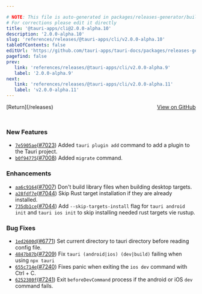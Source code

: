 ```yaml
---

# NOTE: This file is auto-generated in packages/releases-generator/build.ts
# For corrections please edit it directly
title: '@tauri-apps/cli@2.0.0-alpha.10'
description: '2.0.0-alpha.10'
slug: 'references/releases/@tauri-apps/cli/v2.0.0-alpha.10'
tableOfContents: false
editUrl: 'https://github.com/tauri-apps/tauri-docs/packages/releases-generator/build.ts'
pagefind: false
prev:
   link: 'references/releases/@tauri-apps/cli/v2.0.0-alpha.9'
   label: '2.0.0-alpha.9'
next:
   link: 'references/releases/@tauri-apps/cli/v2.0.0-alpha.11'
   label: 'v2.0.0-alpha.11'
---
```


			

<ReleaseSidebar slug="references/releases/@tauri-apps/cli"  packageName="@tauri-apps/cli" />

<div style="margin-bottom:3rem; display: flex; justify-content: space-between; align-items: center"><span>[Return](/releases)</span><span><a href="https://github.com/tauri-apps/tauri/releases/tag/@tauri-apps/cli-v2.0.0-alpha.10">View on GitHub</a></span></div>

### New Features

- [`7e5905ae`](https://www.github.com/tauri-apps/tauri/commit/7e5905ae1d56b920de0e821be28036cbbe302518)([#7023](https://www.github.com/tauri-apps/tauri/pull/7023)) Added `tauri plugin add` command to add a plugin to the Tauri project.
- [`b0f94775`](https://www.github.com/tauri-apps/tauri/commit/b0f947752a315b7b89c5979de50157f997f1dd6e)([#7008](https://www.github.com/tauri-apps/tauri/pull/7008)) Added `migrate` command.

### Enhancements

- [`aa6c9164`](https://www.github.com/tauri-apps/tauri/commit/aa6c9164e63b5316d690f25b1c118f1b12310570)([#7007](https://www.github.com/tauri-apps/tauri/pull/7007)) Don&#39;t build library files when building desktop targets.
- [`a28fdf7e`](https://www.github.com/tauri-apps/tauri/commit/a28fdf7ec71bf6db2498569004de83318b6d25ac)([#7044](https://www.github.com/tauri-apps/tauri/pull/7044)) Skip Rust target installation if they are already installed.
- [`735db1ce`](https://www.github.com/tauri-apps/tauri/commit/735db1ce839a16ba998c9e6786c441e3bf6c90b3)([#7044](https://www.github.com/tauri-apps/tauri/pull/7044)) Add `--skip-targets-install` flag for `tauri android init` and `tauri ios init` to skip installing needed rust targets vie rustup.

### Bug Fixes

- [`1ed2600d`](https://www.github.com/tauri-apps/tauri/commit/1ed2600da67715908af857255305eaeb293d8791)([#6771](https://www.github.com/tauri-apps/tauri/pull/6771)) Set current directory to tauri directory before reading config file.
- [`4847b87b`](https://www.github.com/tauri-apps/tauri/commit/4847b87b1067dd8c6e73986059f51e6eee1f1121)([#7209](https://www.github.com/tauri-apps/tauri/pull/7209)) Fix `tauri (android|ios) (dev|build)` failing when using `npx tauri`
- [`655c714e`](https://www.github.com/tauri-apps/tauri/commit/655c714e4100f69d4265c5ea3f08f5bc11709446)([#7240](https://www.github.com/tauri-apps/tauri/pull/7240)) Fixes panic when exiting the `ios dev` command with Ctrl + C.
- [`6252380f`](https://www.github.com/tauri-apps/tauri/commit/6252380f4447c66913b0f06611e5949005b1eec2)([#7241](https://www.github.com/tauri-apps/tauri/pull/7241)) Exit `beforeDevCommand` process if the android or iOS `dev` command fails.

